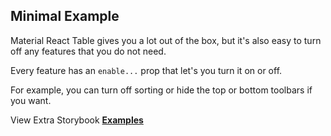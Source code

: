 
<Head>
  <title>Minimal Example - Material React Table V2 Docs</title>
  <meta
    name="description"
    content="A minimal example of Material React Table which turns off most of the advanced features"
  />
  <meta
    property="og:title"
    content="Opting out of features in Material React Table Example"
  />
  <meta
    property="og:description"
    content="Learn how to turn off and simplify certain features in Material React Table"
  />
</Head>

## Minimal Example

Material React Table gives you a lot out of the box, but it's also easy to turn off any features that you do not need.

Every feature has an `enable...` prop that let's you turn it on or off.

For example, you can turn off sorting or hide the top or bottom toolbars if you want.

<Example />

View Extra Storybook **[Examples](https://www.material-react-table.dev/?path=/story/prop-playground--minimum-features)**
